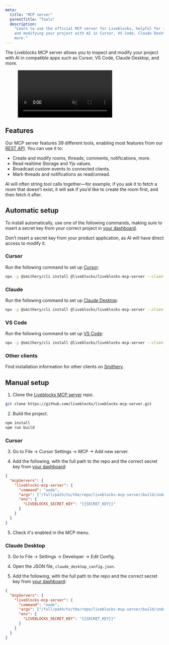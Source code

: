 ```yaml
---
meta:
  title: "MCP server"
  parentTitle: "Tools"
  description:
    "Learn to use the official MCP server for Liveblocks, helpful for inspecting
    and modifying your project with AI in Cursor, VS Code, Claude Desktop, and
    more."
---
```


The Liveblocks MCP server allows you to inspect and modify your project with AI
in compatible apps such as Cursor, VS Code, Claude Desktop, and more.

<Figure>
  <video autoPlay loop muted playsInline>
    <source src="/assets/ai-copilots/mcp-server.mp4" type="video/mp4" />
  </video>
</Figure>

## Features

Our MCP server features 39 different tools, enabling most features from our
[REST API](/docs/api-reference/rest-api-endpoints). You can use it to:

- Create and modify rooms, threads, comments, notifications, more.
- Read realtime Storage and Yjs values.
- Broadcast custom events to connected clients.
- Mark threads and notifications as read/unread.

AI will often string tool calls together—for example, if you ask it to fetch a
room that doesn’t exist, it will ask if you’d like to create the room first, and
then fetch it after.

## Automatic setup

To install automatically, use one of the following commands, making sure to
insert a secret key from your correct project in [your dashboard](/dashboard).

<Banner type="warning" title="Only for development">

Don’t insert a secret key from your product application, as AI will have direct
access to modify it.

</Banner>

### Cursor

Run the following command to set up [Cursor](https://cursor.sh/):

```bash
npx -y @smithery/cli install @liveblocks/liveblocks-mcp-server --client cursor --key "{{SECRET_KEY}}"
```

### Claude

Run the following command to set up
[Claude Desktop](https://claude.ai/download):

```bash
npx -y @smithery/cli install @liveblocks/liveblocks-mcp-server --client claude --key "{{SECRET_KEY}}"
```

### VS Code

Run the following command to set up [VS Code](https://code.visualstudio.com/):

```bash
npx -y @smithery/cli install @liveblocks/liveblocks-mcp-server --client vscode --key "{{SECRET_KEY}}"
```

### Other clients

Find installation information for other clients on
[Smithery](https://smithery.ai/server/@liveblocks/liveblocks-mcp-server).

## Manual setup

1. Clone the
   [Liveblocks MCP server](https://github.com/liveblocks/liveblocks-mcp-server)
   repo.

```bash
git clone https://github.com/liveblocks/liveblocks-mcp-server.git
```

2. Build the project.

```bash
npm install
npm run build
```

### Cursor

3. Go to File → Cursor Settings → MCP → Add new server.

4. Add the following, with the full path to the repo and the correct secret key
   from [your dashboard](/dashboard):

```json
{
  "mcpServers": {
    "liveblocks-mcp-server": {
      "command": "node",
      "args": ["/full/path/to/the/repo/liveblocks-mcp-server/build/index.js"],
      "env": {
        "LIVEBLOCKS_SECRET_KEY": "{{SECRET_KEY}}"
      }
    }
  }
}
```

5. Check it's enabled in the MCP menu.

### Claude Desktop

3. Go to File → Settings → Developer → Edit Config.

4. Open the JSON file, `claude_desktop_config.json`.

5. Add the following, with the full path to the repo and the correct secret key
   from [your dashboard](/dashboard):

```json
{
  "mcpServers": {
    "liveblocks-mcp-server": {
      "command": "node",
      "args": ["/full/path/to/the/repo/liveblocks-mcp-server/build/index.js"],
      "env": {
        "LIVEBLOCKS_SECRET_KEY": "{{SECRET_KEY}}"
      }
    }
  }
}
```
